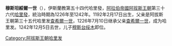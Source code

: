 {{unreferenced|time=2020-05-31T04:21:52+00:00}}
{{NoteTA
|G1=伊斯蘭
}}{{Infobox monarch
| name            =穆斯坦綏爾一世
| reign           =1192年2月17日 – 1226年7月10日
| full name       =
| titles          =
| predecessor     =[[查希爾一世|查希爾一世]]
| successor       =[[穆斯台绥木|穆斯台绥木]]
| royal house     =
| dynasty         =[[阿拔斯王朝|阿拔斯王朝]]
| father          =[[查希爾一世|查希爾一世]]
| issue          =[[穆斯台绥木|穆斯台绥木]]
| birth_date   =1192年2月17日
| death_date   =1242年12月5日
|}} 
'''穆斯坦綏爾一世'''（{{bd|1192年|2月17日|1242年|12月5日||}}），伊斯蘭教第五十四代哈里發，[[阿拉伯帝國|阿拉伯帝國]][[阿拔斯王朝|阿拔斯王朝]]第三十六代[[哈里發|哈里發]]，統治時期為1226年至1242年。1192年2月17日出生，父亲是阿拔斯王朝第三十五代哈里发[[查希爾一世|查希爾一世]]，1226年7月10日继承父亲[[查希爾一世|查希爾一世]]，成为哈里发。1242年12月5日去世，儿子[[穆斯台绥木|穆斯台绥木]]即位。
{{s-start}}
{{s-hou|[[阿拔斯王朝|阿拔斯王朝]]||1192年||1242年}}
{{s-rel|su}}
{{s-bef|before=[[查希爾一世|查希爾一世]]}}
{{s-ttl|title=[[伊斯蘭教|伊斯蘭教]]第五十四代[[哈里發列表|哈里發]]|years=1226年－1242年}}
{{s-aft|after=[[穆斯台绥木|穆斯台绥木]]}}
{{s-end}}
{{Abbasids}}
{{阿拔斯王朝}}
{{Authority control}}
[[Category:阿拔斯王朝哈里发|Category:阿拔斯王朝哈里发]]
